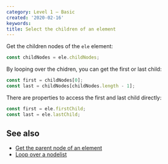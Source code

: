 ```yaml
---
category: Level 1 — Basic
created: '2020-02-16'
keywords:
title: Select the children of an element
---
```


Get the children nodes of the `ele` element:

```js
const childNodes = ele.childNodes;
```

By looping over the chidren, you can get the first or last child:

```js
const first = childNodes[0];
const last = childNodes[childNodes.length - 1];
```

There are properties to access the first and last child directly:

```js
const first = ele.firstChild;
const last = ele.lastChild;
```

## See also

-   [Get the parent node of an element](https://phuoc.ng/collection/html-dom/get-the-parent-node-of-an-element/)
-   [Loop over a nodelist](https://phuoc.ng/collection/html-dom/loop-over-a-nodelist/)
